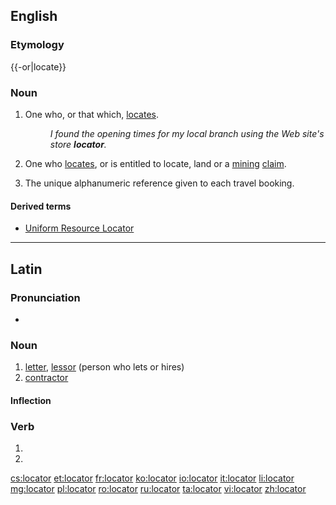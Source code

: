 ==English==
{{wikipedia|dab=locator}}

===Etymology===
{{-or|locate}}

===Noun===
{{en-noun}}

# One who, or that which, [[locate]]s.
#: ''I found the opening times for my local branch using the Web site's store '''locator'''.''
# {{label|en|US}} One who [[locate]]s, or is entitled to locate, land or a [[mining]] [[claim]].
# {{label|en|travel industry}} The unique alphanumeric reference given to each travel booking.

====Derived terms====
* [[Uniform Resource Locator]]

----

==Latin==

===Pronunciation===
* {{la-pronunc|locātor}}

===Noun===
{{la-noun|locātor||locātōris|m|third}}

# [[letter]], [[lessor]] (person who lets or hires)
# [[contractor]]

====Inflection====
{{la-decl-3rd|locātor}}

===Verb===
{{la-verb-form|locātor}}

# {{inflection of|locō||2|s|futr|pasv|impr|lang=la}}
# {{inflection of|locō||3|s|futr|pasv|impr|lang=la}}

[[cs:locator]]
[[et:locator]]
[[fr:locator]]
[[ko:locator]]
[[io:locator]]
[[it:locator]]
[[li:locator]]
[[mg:locator]]
[[pl:locator]]
[[ro:locator]]
[[ru:locator]]
[[ta:locator]]
[[vi:locator]]
[[zh:locator]]
